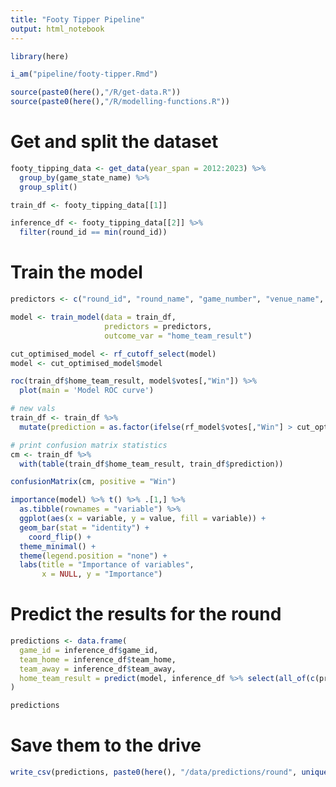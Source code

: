 ```yaml
---
title: "Footy Tipper Pipeline"
output: html_notebook
---
```


```r
library(here)

i_am("pipeline/footy-tipper.Rmd")

source(paste0(here(),"/R/get-data.R"))
source(paste0(here(),"/R/modelling-functions.R"))
```

# Get and split the dataset

```r
footy_tipping_data <- get_data(year_span = 2012:2023) %>%
  group_by(game_state_name) %>%
  group_split()

train_df <- footy_tipping_data[[1]]

inference_df <- footy_tipping_data[[2]] %>%
  filter(round_id == min(round_id))
```

# Train the model

```r
predictors <- c("round_id", "round_name", "game_number", "venue_name", "team_home", "team_position_home", "team_away", "team_position_away", "competition_year")

model <- train_model(data = train_df, 
                     predictors = predictors,
                     outcome_var = "home_team_result")

cut_optimised_model <- rf_cutoff_select(model)
model <- cut_optimised_model$model
```

```r
roc(train_df$home_team_result, model$votes[,"Win"]) %>% 
  plot(main = 'Model ROC curve')
```

```r
# new vals
train_df <- train_df %>%
  mutate(prediction = as.factor(ifelse(rf_model$votes[,"Win"] > cut_optimised_model$cutoff[2], "Win", "Loss")))

# print confusion matrix statistics
cm <- train_df %>% 
  with(table(train_df$home_team_result, train_df$prediction))

confusionMatrix(cm, positive = "Win")
```


```r
importance(model) %>% t() %>% .[1,] %>% 
  as.tibble(rownames = "variable") %>%
  ggplot(aes(x = variable, y = value, fill = variable)) +
  geom_bar(stat = "identity") +
    coord_flip() +
  theme_minimal() +
  theme(legend.position = "none") +
  labs(title = "Importance of variables",
       x = NULL, y = "Importance")
```

# Predict the results for the round

```r
predictions <- data.frame(
  game_id = inference_df$game_id,
  team_home = inference_df$team_home,
  team_away = inference_df$team_away,
  home_team_result = predict(model, inference_df %>% select(all_of(c(predictors, "home_team_result"))))
)

predictions
```

# Save them to the drive

```r
write_csv(predictions, paste0(here(), "/data/predictions/round", unique(inference_df$round_id), "_", unique(inference_df$competition_year), ".csv"))
```

